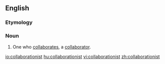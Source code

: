 ==English==

===Etymology===
{{suffix|collaboration|ist}}

===Noun===
{{wikipedia}}
{{en-noun}}

# One who [[collaborate]]s, a [[collaborator]].

[[io:collaborationist]]
[[hu:collaborationist]]
[[vi:collaborationist]]
[[zh:collaborationist]]